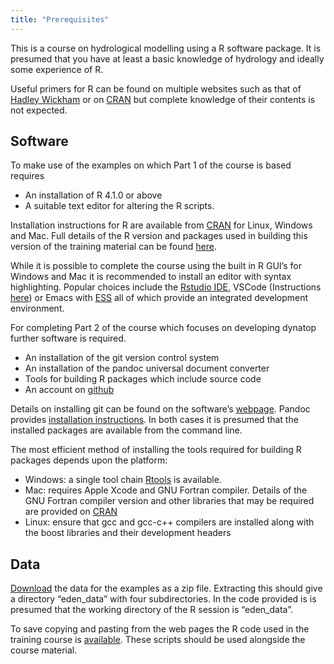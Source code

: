 ```yaml
---
title: "Prerequisites"
---
```


This is a course on hydrological modelling using a R software package.
It is presumed that you have at least a basic knowledge of hydrology and
ideally some experience of R.

Useful primers for R can be found on multiple websites such as that of
[Hadley Wickham](https://adv-r.hadley.nz/) or on
[CRAN](https://cran.r-project.org/doc/manuals/r-release/R-intro.pdf) but
complete knowledge of their contents is not expected.

## Software

To make use of the examples on which Part 1 of the course is based requires

- An installation of R 4.1.0 or above
- A suitable text editor for altering the R scripts.

Installation instructions for R are available from
[CRAN](https://cran.r-project.org/) for Linux, Windows and Mac.
Full details of the R version and packages used in building this version of
the training material can be found [here](./99_session_info.html).


While it is possible to complete the course using the built in R GUI's for
Windows and Mac it is recommended to install an editor with syntax
highlighting. Popular choices include the [Rstudio
IDE](https://www.rstudio.com/products/rstudio/download/#download), VSCode
(Instructions
[here](https://www.r-bloggers.com/2021/01/setup-visual-studio-code-to-run-r-on-vscode-2021/))
or Emacs with [ESS](https://ess.r-project.org/index.php?Section=home) all of
which provide an integrated development environment.

For completing Part 2 of the course which focuses on developing
dynatop further software is required. 

- An installation of the git version control system
- An installation of the pandoc universal document converter
- Tools for building R packages which include source code
- An account on [github](https://github.com/)

Details on installing git can be found on the software's [webpage](https://git-scm.com/downloads).
Pandoc provides [installation instructions](https://pandoc.org/installing.html).
In both cases it is presumed that the installed packages are available from the command line.

The most efficient method of installing the tools required for building R
packages depends upon the platform:

- Windows: a single tool chain
 [Rtools](https://cran.r-project.org/bin/windows/Rtools/) is available.
- Mac: requires Apple Xcode and GNU Fortran compiler. Details of the GNU
  Fortran compiler version and other libraries that may be required are
  provided on [CRAN](https://mac.r-project.org/tools/)
- Linux: ensure that gcc and gcc-c++ compilers are installed along with the
  boost libraries and their development headers

## Data

[Download](eden_data.zip) the data for the examples as a zip
file. Extracting this should give a directory "eden_data" with four
subdirectories. In the code provided is is presumed that the working directory
of the R session is "eden_data".

To save copying and pasting from the web pages the R code used in the
training course is [available](dynatop_training_rcode.zip). These scripts
should be used alongside the course material.
